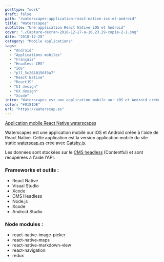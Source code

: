 ```yaml
---
posttype: "work"
draft: false
path: "/waterscapes-application-react-native-ios-et-android"
title: "Waterscapes"
subtitle: "Une application React Native iOS et Android"
cover: "./Capture-decran-2018-12-27-a-16.23.29-copie-2-1.png"
date: "2018-12-28"
category: "Mobile applications"
tags: 
  - "Android"
  - "Applications mobiles"
  - "Français"
  - "Headless CMS"
  - "iOS"
  - "pll_5c2610156f8a7"
  - "React Native"
  - "ReactJS"
  - "UI design"
  - "UX design"
  - "Xcode"
intro: "Waterscapes est une application mobile our iOS et Android créée à l'aide de React Native. Cette application est la version application mobile du site static [waterscap.es]."
color: "#0181DE"
url: "https://waterscap.es"
---
```


[Application mobile React Native waterscapes](Capture-decran-2018-12-27-a-16.23.29-copie-2-1.png)

Waterscapes est une application mobile our iOS et Android créée à l'aide de React Native. Cette application est la version application mobile du site static [waterscap.es](/posts/portfolio-item/waterscap-es-un-site-statique-realise-avec-gatsby/) crée avec [Gatsby.js](https://gaelbillon.com/gatsby-le-generateur-de-site-statique-base-sur-react-et-graphql/).

Les données sont stockées sur le [CMS headless](/posts/cms-headless-avantages-inconvenients-comparatif-des-5-leaders/) (Contentful) et sont récupérées à l'aide l'API.

### Frameworks et outils :
- React Native
- Visual Studio
- Xcode
- CMS Headless
- Node.js
- Xcode
- Android Studio

### Node modules :
- react-native-image-picker
- react-native-maps
- react-native-markdown-view
- react-navigation
- redux
